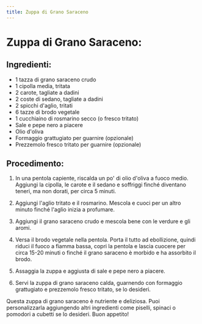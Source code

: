 ```yaml
---
title: Zuppa di Grano Saraceno
---
```


# Zuppa di Grano Saraceno:

## Ingredienti:

- 1 tazza di grano saraceno crudo
- 1 cipolla media, tritata
- 2 carote, tagliate a dadini
- 2 coste di sedano, tagliate a dadini
- 2 spicchi d'aglio, tritati
- 6 tazze di brodo vegetale
- 1 cucchiaino di rosmarino secco (o fresco tritato)
- Sale e pepe nero a piacere
- Olio d'oliva
- Formaggio grattugiato per guarnire (opzionale)
- Prezzemolo fresco tritato per guarnire (opzionale)

## Procedimento:

1. In una pentola capiente, riscalda un po' di olio d'oliva a fuoco medio. Aggiungi la cipolla, le carote e il sedano e soffriggi finché diventano teneri, ma non dorati, per circa 5 minuti.

2. Aggiungi l'aglio tritato e il rosmarino. Mescola e cuoci per un altro minuto finché l'aglio inizia a profumare.

3. Aggiungi il grano saraceno crudo e mescola bene con le verdure e gli aromi.

4. Versa il brodo vegetale nella pentola. Porta il tutto ad ebollizione, quindi riduci il fuoco a fiamma bassa, copri la pentola e lascia cuocere per circa 15-20 minuti o finché il grano saraceno è morbido e ha assorbito il brodo.

5. Assaggia la zuppa e aggiusta di sale e pepe nero a piacere.

6. Servi la zuppa di grano saraceno calda, guarnendo con formaggio grattugiato e prezzemolo fresco tritato, se lo desideri.

Questa zuppa di grano saraceno è nutriente e deliziosa. Puoi personalizzarla aggiungendo altri ingredienti come piselli, spinaci o pomodori a cubetti se lo desideri. Buon appetito!